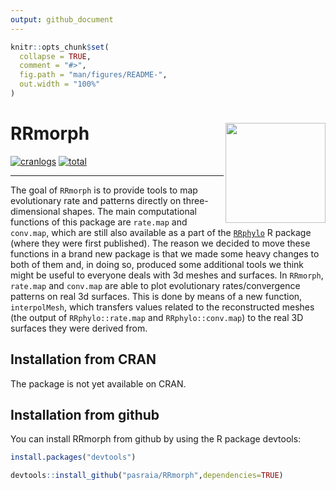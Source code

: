 ---
output: github_document
---

<!-- README.md is generated from README.Rmd. Please edit that file -->

```{r, include = FALSE}
knitr::opts_chunk$set(
  collapse = TRUE,
  comment = "#>",
  fig.path = "man/figures/README-",
  out.width = "100%"
)
```

# RRmorph <img src="inst/figures/RRmorph_logo.png" align="right" width="160" height="160"/>

<!-- badges: start -->

<!-- [![R-CMD-check](https://github.com/pedrocoutinhosilva/hexFinder/workflows/R-CMD-check/badge.svg)](https://CRAN.R-project.org/package=hexFinder) -->
[![cranlogs](https://www.r-pkg.org/badges/version/RRmorph)](https://CRAN.R-project.org/package=RRmorph)  [![total](https://cranlogs.r-pkg.org/badges/grand-total/RRmorph)](https://CRAN.R-project.org/package=RRmorph)
<!--[![cranlogs](https://cranlogs.r-pkg.org/badges/RRmorph)](https://CRAN.R-project.org/package=RRmorph)-->

<!-- badges: end -->

------------------------------------------------------------------------


The goal of `RRmorph` is to provide tools to map evolutionary rate and patterns directly on three-dimensional shapes.
The main computational functions of this package are `rate.map` and `conv.map`, which are still also available as a part of the [`RRphylo`](https://cran.r-project.org/web/packages/RRphylo/index.html) R package (where they were first published). The reason we decided to move these functions in a brand new package is that we made some heavy changes to both of them and, in doing so, produced some additional tools we think might be useful to everyone deals with 3d meshes and surfaces. In `RRmorph`, `rate.map` and `conv.map` are able to plot evolutionary rates/convergence patterns on real 3d surfaces. This is done by means of a new function, `interpolMesh`, which transfers values related to the reconstructed meshes (the output of `RRphylo::rate.map` and `RRphylo::conv.map`) to the real 3D surfaces they were derived from.


## Installation from CRAN

The package is not yet available on CRAN.


## Installation from github

You can install RRmorph from github by using the R package devtools:

``` r
install.packages("devtools")

devtools::install_github("pasraia/RRmorph",dependencies=TRUE)
```

